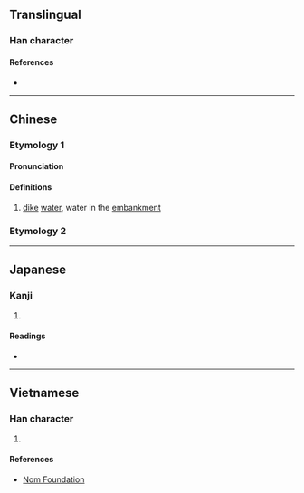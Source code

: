 {{character info/new}}
==Translingual==

===Han character===
{{Han char|rn=32|rad=土|as=06|sn=9|four=48161|canj=GOMR|ids=⿰土合}}

====References====
* {{Han ref|kx=0228.240|dkj=05063|dj=0464.200|hdz=10440.040|uh=57A5|ud=22437|bh=CE5C|bd=52828}}

----

==Chinese==
{{zh-forms}}

===Etymology 1===

====Pronunciation====
{{zh-pron
|m=xié
|m-s=
|c=hip3
|c-t=
|g=
|h=pfs=
|j=
|md=
|mn=
|mn-t=
|w=
|x=
|mc=y
|oc=y
|cat=n
}}

====Definitions====
{{zh-hanzi}}

# [[dike]] [[water]], water in the [[embankment]]

===Etymology 2===
{{zh-see|壑|ss}}

----

==Japanese==

===Kanji===
{{ja-kanji|grade=|rs=土06}}

# {{rfdef|ja|sort=土06}}

====Readings====
* {{ja-readings|on=[[きょう]] (kyō), [[こう]] (kō)|kun=}}

----

==Vietnamese==

===Han character===
{{vi-hantu|[[đắp]]|rs=土06}}

# {{rfdef|vi|sort=土06}}

====References====
* [http://nomfoundation.org/common/nom_details.php?codepoint=57a5 Nom Foundation]